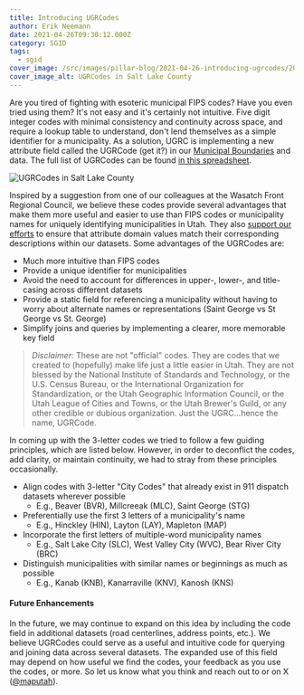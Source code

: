 ```yaml
---
title: Introducing UGRCodes
author: Erik Neemann
date: 2021-04-26T09:30:12.000Z
category: SGID
tags:
  - sgid
cover_image: /src/images/pillar-blog/2021-04-26-introducing-ugrcodes/20210422_ugrcodes.png
cover_image_alt: UGRCodes in Salt Lake County
---
```



Are you tired of fighting with esoteric municipal FIPS codes? Have you even tried using them? It's not easy and it's certainly not intuitive. Five digit integer codes with minimal consistency and continuity across space, and require a lookup table to understand, don't lend themselves as a simple identifier for a municipality. As a solution, UGRC is implementing a new attribute field called the UGRCode (get it?) in our [Municipal Boundaries](https://opendata.gis.utah.gov/datasets/utah-municipal-boundaries) and data. The full list of UGRCodes can be found [in this spreadsheet](https://docs.google.com/spreadsheets/d/19cwbXoewTynDDv_fJ3hGekD4VbLef5VxrnSJfRx8My8/edit#gid=2028111876).

![UGRCodes in Salt Lake County](../../images/pillar-blog/2021-04-26-introducing-ugrcodes/20210422_ugrcodes.png 'UGRCodes in Salt Lake County')

Inspired by a suggestion from one of our colleagues at the Wasatch Front Regional Council, we believe these codes provide several advantages that make them more useful and easier to use than FIPS codes or municipality names for uniquely identifying municipalities in Utah. They also [support our efforts](https://docs.google.com/document/d/12bdtmtv-ZVF9g-lFshbobx8DbKX9LfbL44HawLjFTVw/edit) to ensure that attribute domain values match their corresponding descriptions within our datasets. Some advantages of the UGRCodes are:

- Much more intuitive than FIPS codes
- Provide a unique identifier for municipalities
- Avoid the need to account for differences in upper-, lower-, and title-casing across different datasets
- Provide a static field for referencing a municipality without having to worry about alternate names or representations (Saint George vs St George vs St. George)
- Simplify joins and queries by implementing a clearer, more memorable key field

> _Disclaimer:_ These are not "official" codes. They are codes that we created to (hopefully) make life just a little easier in Utah. They are not blessed by the National Institute of Standards and Technology, or the U.S. Census Bureau, or the International Organization for Standardization, or the Utah Geographic Information Council, or the Utah League of Cities and Towns, or the Utah Brewer's Guild, or any other credible or dubious organization. Just the UGRC...hence the name, UGRCode.

In coming up with the 3-letter codes we tried to follow a few guiding principles, which are listed below. However, in order to deconflict the codes, add clarity, or maintain continuity, we had to stray from these principles occasionally.

- Align codes with 3-letter "City Codes" that already exist in 911 dispatch datasets wherever possible
  - E.g., Beaver (BVR), Millcreeak (MLC), Saint George (STG)
- Preferentially use the first 3 letters of a municipality's name
  - E.g., Hinckley (HIN), Layton (LAY), Mapleton (MAP)
- Incorporate the first letters of multiple-word municipality names
  - E.g., Salt Lake City (SLC), West Valley City (WVC), Bear River City (BRC)
- Distinguish municipalities with similar names or beginnings as much as possible
  - E.g., Kanab (KNB), Kanarraville (KNV), Kanosh (KNS)

#### Future Enhancements

In the future, we may continue to expand on this idea by including the code field in additional datasets (road centerlines, address points, etc.). We believe UGRCodes could serve as a useful and intuitive code for querying and joining data across several datasets. The expanded use of this field may depend on how useful we find the codes, your feedback as you use the codes, or more. So let us know what you think and reach out to <Contacts inline subject={frontmatter.title} contactKey='ugrc' /> or on X ([@maputah](https://x.com/maputah)).
